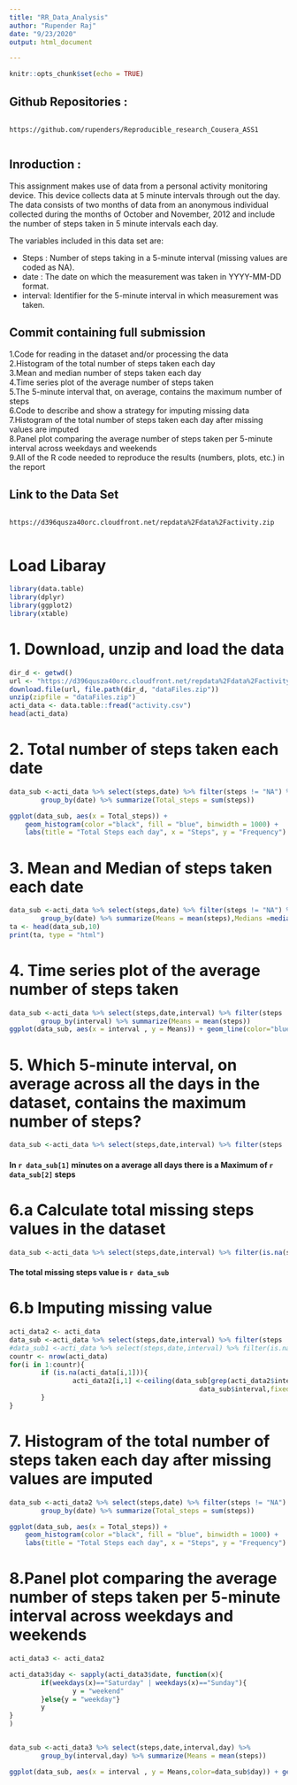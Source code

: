 ```yaml
---
title: "RR_Data_Analysis"
author: "Rupender Raj"
date: "9/23/2020"
output: html_document

---
```


```r
knitr::opts_chunk$set(echo = TRUE)
```
## Github Repositories :

                https://github.com/rupenders/Reproducible_research_Cousera_ASS1
               

## Inroduction :

This assignment makes use of data from a personal activity monitoring device. This device collects data at 5 minute intervals through out the day. The data consists of two months of data from an anonymous individual collected during the months of October and November, 2012 and include the number of steps taken in 5 minute intervals each day.

The variables included in this data set are:

* Steps : Number of steps taking in a 5-minute interval (missing values are coded as NA).<br/>
* date : The date on which the measurement was taken in YYYY-MM-DD format.<br/>
* interval: Identifier for the 5-minute interval in which measurement was taken.<br/>

## Commit containing full submission

1.Code for reading in the dataset and/or processing the data<br/>
2.Histogram of the total number of steps taken each day<br/>
3.Mean and median number of steps taken each day<br/>
4.Time series plot of the average number of steps taken<br/>
5.The 5-minute interval that, on average, contains the maximum number of steps<br/>
6.Code to describe and show a strategy for imputing missing data<br/>
7.Histogram of the total number of steps taken each day after missing values are            imputed<br/>
8.Panel plot comparing the average number of steps taken per 5-minute interval across       weekdays and weekends<br/>
9.All of the R code needed to reproduce the results (numbers, plots, etc.) in the           report<br/>


## Link to the Data Set

                https://d396qusza40orc.cloudfront.net/repdata%2Fdata%2Factivity.zip
            

#  Load Libaray
```r
library(data.table)
library(dplyr)
library(ggplot2)
library(xtable)
```

# 1. Download, unzip and load the data
```r
dir_d <- getwd()
url <- "https://d396qusza40orc.cloudfront.net/repdata%2Fdata%2Factivity.zip"
download.file(url, file.path(dir_d, "dataFiles.zip"))
unzip(zipfile = "dataFiles.zip")
acti_data <- data.table::fread("activity.csv")
head(acti_data)
```


# 2. Total number of steps taken each date
```r
data_sub <-acti_data %>% select(steps,date) %>% filter(steps != "NA") %>% 
        group_by(date) %>% summarize(Total_steps = sum(steps))

ggplot(data_sub, aes(x = Total_steps)) +
    geom_histogram(color ="black", fill = "blue", binwidth = 1000) +
    labs(title = "Total Steps each day", x = "Steps", y = "Frequency")
```

# 3. Mean and Median of steps taken each date
```r
data_sub <-acti_data %>% select(steps,date) %>% filter(steps != "NA") %>% 
        group_by(date) %>% summarize(Means = mean(steps),Medians =median(steps))
ta <- head(data_sub,10)
print(ta, type = "html")
```


# 4. Time series plot of the average number of steps taken
```r
data_sub <-acti_data %>% select(steps,date,interval) %>% filter(steps != "NA") %>% 
        group_by(interval) %>% summarize(Means = mean(steps))
ggplot(data_sub, aes(x = interval , y = Means)) + geom_line(color="blue", size=1) + labs(title = "Avg. Daily Steps", x = "Interval", y = "Avg. Steps per day")
```

# 5. Which 5-minute interval, on average across all the days in the dataset, contains the maximum number of steps?
```r
data_sub <-acti_data %>% select(steps,date,interval) %>% filter(steps != "NA") %>% group_by(interval) %>% summarize(Max_Steps = max(steps)) %>% filter(Max_Steps== max(Max_Steps))
```
#### In `r data_sub[1]` minutes on a average all days there is a Maximum of `r data_sub[2]`  steps

# 6.a Calculate total missing steps values in the dataset
```r
data_sub <-acti_data %>% select(steps,date,interval) %>% filter(is.na(steps))  %>% summarize(Total_Na = n()) 
```
#### The total missing steps value is `r data_sub`

# 6.b Imputing missing value
```r
acti_data2 <- acti_data
data_sub <-acti_data %>% select(steps,date,interval) %>% filter(steps != "NA") %>% group_by(interval) %>% summarize(Max_Steps = mean(steps)) 
#data_sub1 <-acti_data %>% select(steps,date,interval) %>% filter(is.na(steps))
countr <- nrow(acti_data)
for(i in 1:countr){
        if (is.na(acti_data[i,1])){
                acti_data2[i,1] <-ceiling(data_sub[grep(acti_data2$interval[i],
                                                data_sub$interval,fixed = FALSE)[1],2])
        }
}
```

# 7. Histogram of the total number of steps taken each day after missing values are imputed
```r
data_sub <-acti_data2 %>% select(steps,date) %>% filter(steps != "NA") %>% 
        group_by(date) %>% summarize(Total_steps = sum(steps))

ggplot(data_sub, aes(x = Total_steps)) +
    geom_histogram(color ="black", fill = "blue", binwidth = 1000) +
    labs(title = "Total Steps each day", x = "Steps", y = "Frequency")
```

# 8.Panel plot comparing the average number of steps taken per 5-minute interval across weekdays and weekends
```r
acti_data3 <- acti_data2

acti_data3$day <- sapply(acti_data3$date, function(x){
        if(weekdays(x)=="Saturday" | weekdays(x)=="Sunday"){
                y = "weekend"
        }else{y = "weekday"}
        y
}
)


data_sub <-acti_data3 %>% select(steps,date,interval,day) %>%  
        group_by(interval,day) %>% summarize(Means = mean(steps))

ggplot(data_sub, aes(x = interval , y = Means,color=data_sub$day)) + geom_line(size=1) +facet_grid(.~day)+ facet_wrap(~day, ncol = 1, nrow=2)+labs(title = "Avg. Daily Steps", x = "Interval", y = "Avg. Steps per day")
```
